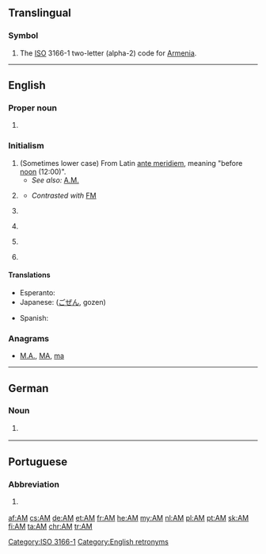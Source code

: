 {{also|Appendix:Variations of "am"}}
==Translingual==

===Symbol===
{{head|mul|symbol}}
# The [[ISO]] 3166-1 two-letter (alpha-2) code for [[Armenia]].

[[Category:ISO 3166-1]]

----

==English==
{{wikipedia|AM}}

===Proper noun===
{{en-proper noun}}

# {{abbreviation of|Amazonas|lang=en|nodot=1}} {{gloss|state of Brazil}}

===Initialism===
{{rfc-header|Initialism}}
{{en-initialism}}

# (Sometimes lower case) From Latin [[ante meridiem]], meaning "before [[noon]] (12:00)".
#* ''See also:'' [[A.M.]]
# {{context|communication|lang=en}} {{initialism of|amplitude modulation|lang=en}}
#* ''Contrasted with'' [[FM]]
# {{context|education|lang=en}} {{initialism of|Artium Magister|lang=en}}
# {{context|education|lang=en}} {{initialism of|Master of Arts|lang=en}}
# {{context|politics|UK|lang=en}} {{initialism of|Assembly Member|lang=en}} {{gloss|A title similar to [[MP]], placed after the name of a Member of the Welsh National Assembly.}}
# {{context|property law|lang=en}} {{initialism of|automated mapping|lang=en}} {{gloss|Used in conjunction with Facilities Managements abbreviations (AM/FM).}}

====Translations====
{{trans-top|before noon}}
* Esperanto: {{t|eo|a.t.m.}}
* Japanese: {{t+|ja|午前}} ([[ごぜん]], gozen)
{{trans-mid}}
* Spanish: {{t|es|AM}}
{{trans-bottom}}

===Anagrams===
* [[M.A.#English|M.A.]], [[MA#English|MA]], [[ma#English|ma]]

[[Category:English retronyms]]

----

==German==

===Noun===
{{head|de|noun|g=n}}

# {{context|software|development|lang=de}} {{acronym of|w:de:Anwendungsmanagement|Anwendungsmanagement|lang=de}}

----

==Portuguese==

===Abbreviation===
{{rfc-header|Abbreviation}}
{{pt-abbr}}

# {{context|politics|Brazil|lang=pt}} {{abbreviation of|Amazonas|lang=pt}} {{gloss|a Brazilian state}}

[[af:AM]]
[[cs:AM]]
[[de:AM]]
[[et:AM]]
[[fr:AM]]
[[he:AM]]
[[my:AM]]
[[nl:AM]]
[[pl:AM]]
[[pt:AM]]
[[sk:AM]]
[[fi:AM]]
[[ta:AM]]
[[chr:AM]]
[[tr:AM]]